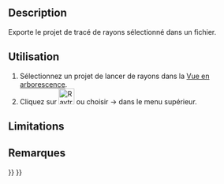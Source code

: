 <languages/>

{{Docnav/fr
|[[Raytracing_ResetCamera/fr|Réinitialiser la caméra]]
|[[Raytracing_Render/fr|Rendu]]
|[[Raytracing_Workbench/fr|Atelier Raytracing]]
|IconL=Raytracing_ResetCamera.svg
|IconR=Raytracing_Render.svg
|IconC=Workbench_Raytracing.svg
}}

{{GuiCommand/fr
|Name=Raytracing ExportProject
|Name/fr=Raytracing Exporter le project
|MenuLocation=Raytracing → Exporter le project
|Workbenches=[[Raytracing_Workbench/fr|Raytracing]]
|Shortcut=
|SeeAlso=
}}

==Description==

Exporte le projet de tracé de rayons sélectionné dans un fichier.

==Utilisation==

# Sélectionnez un projet de lancer de rayons dans la [[Tree_view/fr|Vue en arborescence]].
#Cliquez sur [[Image:Raytracing_ExportProject.svg|32px]] ou choisir {{Button|Raytracing}}  →  {{Button|[[Image:Raytracing_ExportProject.svg|32px]] Exporter le projet...}} dans le menu supérieur.

==Limitations==


==Remarques==


{{Docnav/fr
|[[Raytracing_ResetCamera/fr|Réinitialiser la caméra]]
|[[Raytracing_Render/fr|Rendu]]
|[[Raytracing_Workbench/fr|Atelier Raytracing]]
|IconL=Raytracing_ResetCamera.svg
|IconR=Raytracing_Render.svg
|IconC=Workbench_Raytracing.svg
}}

{{Raytracing_Tools_navi{{#translation:}}}}
{{Userdocnavi{{#translation:}}}}